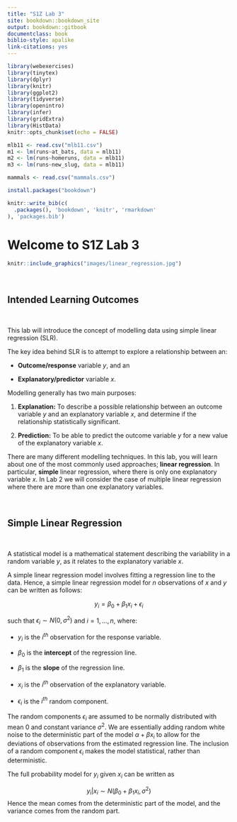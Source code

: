 ```yaml
---
title: "S1Z Lab 3"
site: bookdown::bookdown_site
output: bookdown::gitbook
documentclass: book
biblio-style: apalike
link-citations: yes
---
```


```r
library(webexercises)
library(tinytex)
library(dplyr)
library(knitr)
library(ggplot2)
library(tidyverse)
library(openintro)
library(infer)
library(gridExtra)
library(HistData)
knitr::opts_chunk$set(echo = FALSE)

mlb11 <- read.csv("mlb11.csv")
m1 <- lm(runs~at_bats, data = mlb11)
m2 <- lm(runs~homeruns, data = mlb11)
m3 <- lm(runs~new_slug, data = mlb11)

mammals <- read.csv("mammals.csv")
```

```r
install.packages("bookdown")
```

```r
knitr::write_bib(c(
  .packages(), 'bookdown', 'knitr', 'rmarkdown'
), 'packages.bib')
```

# Welcome to S1Z Lab 3 

```r
knitr::include_graphics("images/linear_regression.jpg")
```

<br>

## Intended Learning Outcomes 

<br>

This lab will introduce the concept of modelling data using simple linear regression (SLR). 

The key idea behind SLR is to attempt to explore a relationship between an:

* **Outcome/response** variable $y$, and an

* **Explanatory/predictor** variable $x$. 

Modelling generally has two main purposes:

1. **Explanation:** To describe a possible relationship between an outcome variable $y$ and an explanatory variable $x$, and determine if the relationship statistically significant.

2. **Prediction:** To be able to predict the outcome variable $y$ for a new value of the explanatory variable $x$.  

There are many different modelling techniques. In this lab, you will learn about one of the most commonly used approaches; **linear regression**. In particular, **simple** linear regression, where there is only one explanatory variable $x$. In Lab 2 we will consider the case of multiple linear regression where there are more than one explanatory variables.

<br>

## Simple Linear Regression 

<br>

A statistical model is a mathematical statement describing the variability in a random variable $y$, as it relates to the explanatory variable $x$. 


A simple linear regression model involves fitting a regression line to the data. Hence, a simple linear regression model for $n$ observations of $x$ and $y$ can be written as follows:

$$y_i = \beta_0 + \beta_1 x_i + \epsilon_i$$ 

such that $\epsilon_i \sim N(0,\sigma^2)$ and $i = 1,...,n$, where:

* $y_i$ is the $i^{th}$ observation for the response variable. 

* $\beta_0$ is the **intercept** of the regression line.

* $\beta_1$ is the **slope** of the regression line. 

* $x_i$ is the $i^{th}$ observation of the explanatory variable. 

* $\epsilon_i$ is the $i^{th}$ random component. 


The random components $\epsilon_i$ are assumed to be normally distributed with mean 0 and constant variance $\sigma^2$. We are essentially adding random white noise to the deterministic part of the model $\alpha + \beta x_i$ to allow for the deviations of observations from the estimated regression line. The inclusion of a random component $\epsilon_i$ makes the model statistical, rather than deterministic.


The full probability model for $y_i$ given $x_i$ can be written as 

$$y_i|x_i \sim N(\beta_0 + \beta_1 x_i, \sigma^2)$$
Hence the mean comes from the deterministic part of the model, and the variance comes from the random part. 

<br>
